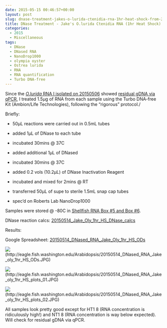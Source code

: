 ```yaml
---
date: 2015-05-15 00:46:57+00:00
layout: post
slug: dnase-treatment-jakes-o-lurida-ctenidia-rna-1hr-heat-shock-from-20150506
title: DNase Treatment - Jake's O.lurida Ctenidia RNA (1hr Heat Shock) from 20150506
categories:
  - 2015
  - Miscellaneous
tags:
  - DNase
  - DNased RNA
  - NanoDrop1000
  - olympia oyster
  - Ostrea lurida
  - RNA
  - RNA quantification
  - Turbo DNA-free
---
```


Since the [_O.lurida_ RNA I isolated on 20150506](https://robertslab.github.io/sams-notebook/posts/2015/2015-05-06-rna-isolation-jakes-o-lurida-ctenidia-1hr-heat-stress-from-20150422.html) showed [residual gDNA via qPCR](https://robertslab.github.io/sams-notebook/2015/05/12/qpcr-jake-o-lurida-ctenidia-rna-heat-shock-samples-from-20150506/), I treated 1.5μg of RNA from each sample using the Turbo DNA-free Kit (Ambion/Life Technologies), following the "rigorous" protocol./

Briefly:




    
  * 50μL reactions were carried out in 0.5mL tubes

    
  * added 1μL of DNase to each tube

    
  * incubated 30mins @ 37C

    
  * added additional 1μL of DNased

    
  * incubated 30mins @ 37C

    
  * added 0.2 vols (10.2μL) of DNase Inactivation Reagent

    
  * incubated and mixed for 2mins @ RT

    
  * transferred 50μL of supe to sterile 1.5mL snap cap tubes

    
  * spec'd on Roberts Lab NanoDrop1000



Samples were stored @ -80C in [Shellfish RNA Box #5 and Box #6](https://docs.google.com/spreadsheet/ccc?key=0AmS_90rPaQMzcHdyU1d0MDVMLWpaTWdadnJSd0M4UUE&usp=sharing).

DNase reaction calcs: [20150514_Jake_Oly_1hr_HS_DNase_calcs](https://docs.google.com/spreadsheets/d/1KS3tJand0vKSs6ZJk9t-hChZYmM0--RhcXiR8gDOlYo/edit?usp=sharing)







Results:

Google Spreadsheet: [20150514_DNased_RNA_Jake_Oly_1hr_HS_ODs](https://docs.google.com/spreadsheets/d/1qzfmdoxPG6nP3F5jB23QSREy1S72FxnBW8jwSdxqjZE/edit?usp=sharing)



![](https://eagle.fish.washington.edu/Arabidopsis/20150514_DNased_RNA_Jake_oly_1hr_HS_ODs.JPG)(http://eagle.fish.washington.edu/Arabidopsis/20150514_DNased_RNA_Jake_oly_1hr_HS_ODs.JPG)



![](https://eagle.fish.washington.edu/Arabidopsis/20150514_DNased_RNA_Jake_oly_1hr_HS_plots_01.JPG)(http://eagle.fish.washington.edu/Arabidopsis/20150514_DNased_RNA_Jake_oly_1hr_HS_plots_01.JPG)



![](https://eagle.fish.washington.edu/Arabidopsis/20150514_DNased_RNA_Jake_oly_1hr_HS_plots_02.JPG)(http://eagle.fish.washington.edu/Arabidopsis/20150514_DNased_RNA_Jake_oly_1hr_HS_plots_02.JPG)



All samples look pretty good except for HT1 8 (RNA concentration is ridiculously high!) and NT1 8 (RNA concentration is way below expected). Will check for residual gDNA via qPCR.
